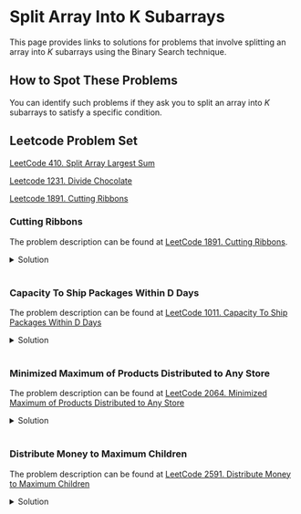 


#  Split Array Into K Subarrays

This page provides links to solutions for problems that involve splitting an array into $K$ subarrays using the Binary Search technique.


## How to Spot These Problems

You can identify such problems if they ask you to split an array into $K$ subarrays to satisfy a specific condition.

## Leetcode Problem Set

[LeetCode 410. Split Array Largest Sum](/leetcode/split-array-largest-sum/)

[Leetcode 1231. Divide Chocolate](/leetcode/divide-chocolate/)

[Leetcode 1891. Cutting Ribbons](/leetcode/cutting-ribbons/)


### Cutting Ribbons

The problem description can be found at [LeetCode 1891. Cutting Ribbons](https://leetcode.com/problems/cutting-ribbons/).


<details>
  <summary>Solution</summary>

<Tabs>
  <TabItem value="Java" label="Java" default>

```java
class Solution {
    public int maxLength(int[] ribbons, int k) {
        int lo = 0;
        int hi = Integer.MIN_VALUE;
        for(int i = 0; i < ribbons.length; i++) {
            hi = Math.max(ribbons[i], hi);
        }

        while(lo < hi) {
            int mid = (lo + hi + 1) / 2;
            int partitions = getPartitions(ribbons, mid);
            if(partitions >= k) lo = mid;
            else hi = mid - 1;
        }
        return lo;
    }

    private int getPartitions(int[] ribbons, int required) {
        int partitions = 0;
        for(int i = 0; i < ribbons.length; i++) {
            partitions += ribbons[i] / required;
        }
        return partitions;
    }
}
```
</TabItem>
</Tabs>
</details>









<br />

### Capacity To Ship Packages Within D Days

The problem description can be found at [LeetCode 1011. Capacity To Ship Packages Within D Days](https://leetcode.com/problems/capacity-to-ship-packages-within-d-days/)


<details>
  <summary>Solution</summary>

<Tabs>
  <TabItem value="Java" label="Java" default>

```java
class Solution {
    public int shipWithinDays(int[] weights, int days) {
        int lo = Integer.MIN_VALUE;
        int hi = 0;

        // Determine the bounds for the binary search
        for (int weight : weights) {
            lo = Math.max(lo, weight); d
            hi += weight; 
        }

        // Perform binary search to find the minimum capacity
        while (lo < hi) {
            int mid = lo + (hi - lo) / 2;
            // Check if more days are required
            boolean isMoreDays = daysRequired(weights, mid, days); 
            if (isMoreDays)
                lo = mid + 1; 
            else
                hi = mid; 
        }
        return lo; // Return the minimum capacity
    }

    // Helper function to check if more days are required based on the capacity
    private boolean daysRequired(int[] weights, int capacity, int days) {
        int requiredDays = 1, index = 0, sum = 0;

        // Iterate through the weights to determine the required days
        while (index < weights.length) {
            sum += weights[index]; // Accumulate the sum of weights
            if (sum > capacity) {
                sum = weights[index]; // Reset the sum for a new day
                requiredDays++; // Increment the required days
            }
            index++; // Move to the next weight

            if (requiredDays > days)
                return true; // If required days exceed the given limit
        }
        return false; // If required days are within the given limit
    }
}	
```
</TabItem>
</Tabs>
</details>










<br />

### Minimized Maximum of Products Distributed to Any Store

The problem description can be found at [LeetCode 2064. Minimized Maximum of Products Distributed to Any Store](https://leetcode.com/problems/minimized-maximum-of-products-distributed-to-any-store)

<details>
  <summary>Solution</summary>

<Tabs>
  <TabItem value="Java" label="Java" default>

```java
class Solution {
    public int minimizedMaximum(int n, int[] quantities) {
        int lo = 1;
        int hi = Integer.MIN_VALUE;
        for(int i = 0; i < quantities.length; i++) {
            hi = Math.max(hi, quantities[i]);
        }

        while(lo < hi) {
            int mid = (lo + hi) / 2;
            int partitions = getPartitions(quantities, mid);
            if(partitions > n) lo = mid + 1;
            else hi = mid;
        }
        return lo;
    }

    private int getPartitions(int[] quantities, int required) {
        int partitions = 0;
        for(int i = 0; i < quantities.length; i++) {
            partitions += quantities[i] / required;
            if(quantities[i] % required != 0) 
                partitions++;           
        }
        return partitions;
    }
}
```
</TabItem>
</Tabs>
</details>







<br />

### Distribute Money to Maximum Children

The problem description can be found at [LeetCode 2591. Distribute Money to Maximum Children](https://leetcode.com/problems/distribute-money-to-maximum-children/)


<details>
  <summary>Solution</summary>

<Tabs>
  <TabItem value="Java" label="Java" default>

```java
class Solution {
    public int distMoney(int money, int children) {
        int lo = -1;
        int hi = children;
        while(lo < hi) {
            int mid = (lo + hi + 1) / 2;
            if(isValid(money, mid, children)) lo = mid;
            else hi = mid - 1;
        }
        return lo;
    }

    private boolean isValid(int money, int maxChlidren, int children) {
        int remainingMoney = money - 8 * maxChlidren;
        int remainingChildren = children - maxChlidren;
        if(remainingMoney == 4 && remainingChildren == 1) return false;
        else if(remainingMoney < remainingChildren) return false;
        else if(remainingMoney > 0 && remainingChildren == 0) return false;
        else return true;
    }
}
```
</TabItem>
</Tabs>
</details>






